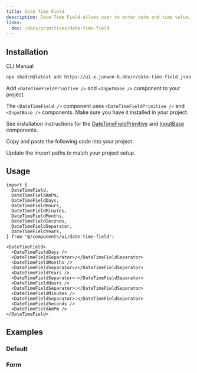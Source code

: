 ```yaml
---
title: Date Time Field
description: Date Time Field allows user to enter date and time value.
links:
  doc: /docs/primitives/date-time-field
---
```


<ComponentPreview name="date-time-field-demo" />

## Installation

<Tabs defaultValue="cli">

<TabsList>
  <TabsTrigger value="cli">CLI</TabsTrigger>
  <TabsTrigger value="manual">Manual</TabsTrigger>
</TabsList>

<TabsContent value="cli">

```bash
npx shadcn@latest add https://ui-x.junwen-k.dev/r/date-time-field.json
```

</TabsContent>

<TabsContent value="manual">

<Steps>

<Step>

Add `<DateTimeFieldPrimitive />` and `<InputBase />` component to your project.

</Step>

The `<DateTimeField />` component uses `<DateTimeFieldPrimitive />` and `<InputBase />` components. Make sure you have it installed in your project.

See installation instructions for the [DateTimeFieldPrimitive](/docs/components/date-time-field-primitive#installation) and [InputBase](/docs/components/input-base#installation) components.

<Step>Copy and paste the following code into your project.</Step>

<ComponentSource name="date-time-field" />

<Step>Update the import paths to match your project setup.</Step>

</Steps>

</TabsContent>

</Tabs>

## Usage

```tsx
import {
  DateTimeField,
  DateTimeFieldAmPm,
  DateTimeFieldDays,
  DateTimeFieldHours,
  DateTimeFieldMinutes,
  DateTimeFieldMonths,
  DateTimeFieldSeconds,
  DateTimeFieldSeparator,
  DateTimeFieldYears,
} from "@/components/ui/date-time-field";
```

```tsx
<DateTimeField>
  <DateTimeFieldDays />
  <DateTimeFieldSeparator>/</DateTimeFieldSeparator>
  <DateTimeFieldMonths />
  <DateTimeFieldSeparator>/</DateTimeFieldSeparator>
  <DateTimeFieldYears />
  <DateTimeFieldSeparator>·</DateTimeFieldSeparator>
  <DateTimeFieldHours />
  <DateTimeFieldSeparator>:</DateTimeFieldSeparator>
  <DateTimeFieldMinutes />
  <DateTimeFieldSeparator>:</DateTimeFieldSeparator>
  <DateTimeFieldSeconds />
  <DateTimeFieldAmPm />
</DateTimeField>
```

## Examples

### Default

<ComponentPreview name="date-time-field-demo" />

### Form

<ComponentPreview name="date-time-field-form" />
